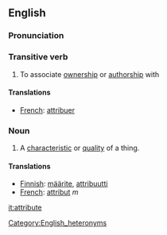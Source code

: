 ==English==
===Pronunciation===
===Transitive verb===
# To associate [[ownership]] or [[authorship]] with
====Translations====
*[[French]]: [[attribuer]]
===Noun===
# A [[characteristic]] or [[quality]] of a thing.

====Translations====
*[[Finnish]]: [[määrite]], [[attribuutti]]
*[[French]]: [[attribut]] ''m''

[[it:attribute]]

[[Category:English_heteronyms]]